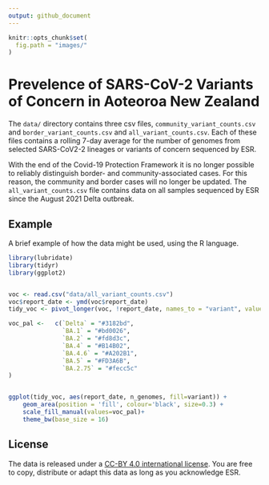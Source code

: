 ```yaml
---
output: github_document
---
```


```r
knitr::opts_chunk$set(
  fig.path = "images/"
)
```

# Prevelence of SARS-CoV-2 Variants of Concern in Aoteoroa New Zealand

The `data/` directory contains three csv files, `community_variant_counts.csv` and 
`border_variant_counts.csv` and `all_variant_counts.csv`. Each of these files contains a rolling 7-day average 
for the number of genomes from selected SARS-CoV2-2 lineages or variants of 
concern sequenced by ESR. 

With the end of the Covid-19 Protection Framework it is no longer possible to
reliably distinguish border- and community-associated cases. For this reason, 
the community and border cases will no longer be updated. The `all_variant_counts.csv`
file contains data on all samples sequenced by ESR since the August 2021 Delta outbreak.



## Example

A brief example of how the data might be used, using the R language.

```r
library(lubridate)
library(tidyr)
library(ggplot2)


voc <- read.csv("data/all_variant_counts.csv")
voc$report_date <- ymd(voc$report_date)
tidy_voc <- pivot_longer(voc, !report_date, names_to = "variant", values_to = "n_genomes")

voc_pal <-   c(`Delta` = "#3182bd", 
               `BA.1` = "#bd0026", 
               `BA.2` = "#fd8d3c", 
               `BA.4` = "#B14B02",
               `BA.4.6` = "#A202B1",
               `BA.5` = "#FD3A6B",
               `BA.2.75` = "#fecc5c"
)


ggplot(tidy_voc, aes(report_date, n_genomes, fill=variant)) + 
    geom_area(position = 'fill', colour='black', size=0.3) +
    scale_fill_manual(values=voc_pal)+
    theme_bw(base_size = 16)  

```

## License 

The data is released under a [CC-BY 4.0 international license](https://creativecommons.org/licenses/by/4.0/). You are free to copy, distribute or adapt this data as long as you acknowledge ESR. 



